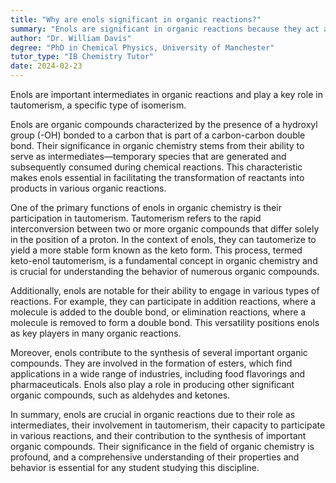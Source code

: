 ```yaml
---
title: "Why are enols significant in organic reactions?"
summary: "Enols are significant in organic reactions because they act as intermediates and facilitate tautomerism, a form of isomerism."
author: "Dr. William Davis"
degree: "PhD in Chemical Physics, University of Manchester"
tutor_type: "IB Chemistry Tutor"
date: 2024-02-23
---
```


Enols are important intermediates in organic reactions and play a key role in tautomerism, a specific type of isomerism.

Enols are organic compounds characterized by the presence of a hydroxyl group (-OH) bonded to a carbon that is part of a carbon-carbon double bond. Their significance in organic chemistry stems from their ability to serve as intermediates—temporary species that are generated and subsequently consumed during chemical reactions. This characteristic makes enols essential in facilitating the transformation of reactants into products in various organic reactions.

One of the primary functions of enols in organic chemistry is their participation in tautomerism. Tautomerism refers to the rapid interconversion between two or more organic compounds that differ solely in the position of a proton. In the context of enols, they can tautomerize to yield a more stable form known as the keto form. This process, termed keto-enol tautomerism, is a fundamental concept in organic chemistry and is crucial for understanding the behavior of numerous organic compounds.

Additionally, enols are notable for their ability to engage in various types of reactions. For example, they can participate in addition reactions, where a molecule is added to the double bond, or elimination reactions, where a molecule is removed to form a double bond. This versatility positions enols as key players in many organic reactions.

Moreover, enols contribute to the synthesis of several important organic compounds. They are involved in the formation of esters, which find applications in a wide range of industries, including food flavorings and pharmaceuticals. Enols also play a role in producing other significant organic compounds, such as aldehydes and ketones.

In summary, enols are crucial in organic reactions due to their role as intermediates, their involvement in tautomerism, their capacity to participate in various reactions, and their contribution to the synthesis of important organic compounds. Their significance in the field of organic chemistry is profound, and a comprehensive understanding of their properties and behavior is essential for any student studying this discipline.
    